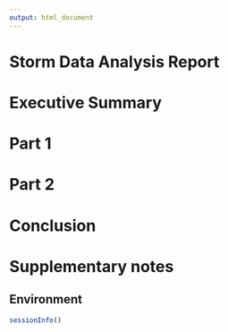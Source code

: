 ```yaml
---
output: html_document
---
```

# Storm Data Analysis Report

# Executive Summary


# Part 1


# Part 2

# Conclusion

# Supplementary notes

## Environment

```r
sessionInfo()
```

